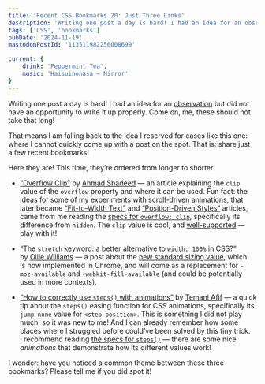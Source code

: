 ```yaml
---
title: 'Recent CSS Bookmarks 20: Just Three Links'
description: 'Writing one post a day is hard! I had an idea for an observation but did not have an opportunity to write it up properly. Come on, me, these should not take that long! That means I am falling back to the idea I reserved for cases like this one: where I cannot quickly come up with a post on the spot. That is: share just a few recent bookmarks!'
tags: ['CSS', 'bookmarks']
pubDate: '2024-11-19'
mastodonPostId: '113511982256008699'

current: {
	drink: 'Peppermint Tea',
    music: 'Haisuinonasa — Mirror'
}
---
```


Writing one post a day is hard! I had an idea for an [observation](https://blog.kizu.dev/tags/observation/) but did not have an opportunity to write it up properly. Come on, me, these should not take that long!

That means I am falling back to the idea I reserved for cases like this one: where I cannot quickly come up with a post on the spot. That is: share just a few recent bookmarks!

Here they are! This time, they’re ordered from longer to shorter.

- [“Overflow Clip”](https://ishadeed.com/article/overflow-clip/) by [Ahmad Shadeed](https://ishadeed.com/) — an article explaining the `clip` value of the `overflow` property and where it can be used. Fun fact: the ideas for some of my experiments with scroll-driven animations, that later became [“Fit-to-Width Text”](https://kizu.dev/fit-to-width-text/) and [“Position-Driven Styles”](https://kizu.dev/position-driven-styles/) articles, came from me reading the [specs for `overflow: clip`](https://drafts.csswg.org/css-overflow/#valdef-overflow-clip), specifically its difference from `hidden`. The `clip` value is cool, and [well-supported](https://caniuse.com/mdn-css_properties_overflow_clip) — play with it!

- [“The `stretch` keyword: a better alternative to `width: 100%` in CSS?”](https://fullystacked.net/stretch/) by [Ollie Williams](https://fullystacked.net/) — a post about the [new standard sizing value](https://drafts.csswg.org/css-sizing-4/#valdef-width-stretch), which is now implemented in Chrome, and will come as a replacement for `-moz-available` and `-webkit-fill-available` (and could be potentially used in more contexts).

- [“How to correctly use `steps()` with animations”](https://css-tip.com/steps/) by [Temani Afif](https://css-articles.com/) — a quick tip about the `steps()` easing function for CSS animations, specifically its `jump-none` value for `<step-position>`. This is something I did not play much, so it was new to me! And I can already remember how some places where I struggled before could’ve been solved by this tiny trick. I recommend reading [the specs for `steps()`](https://drafts.csswg.org/css-easing/#funcdef-steps) — there are some nice _animations_ that demonstrate how its different values work!

I wonder: have you noticed a common theme between these three bookmarks? Please tell me if you did spot it!
